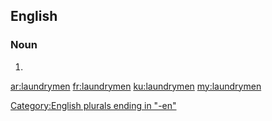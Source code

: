 ==English==

===Noun===
{{head|en|plural}}

# {{plural of|laundryman|lang=en}}

[[Category:English plurals ending in "-en"]]

[[ar:laundrymen]]
[[fr:laundrymen]]
[[ku:laundrymen]]
[[my:laundrymen]]